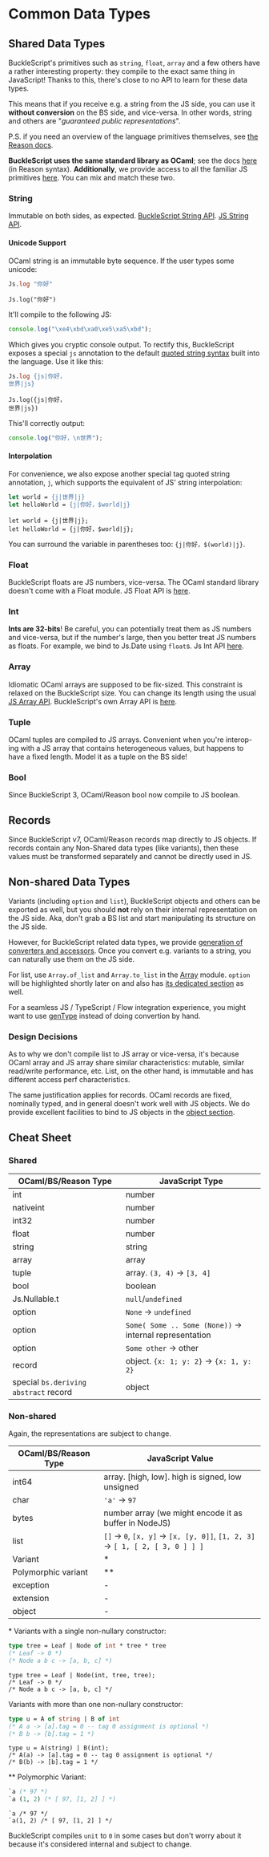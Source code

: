 
# Common Data Types

## Shared Data Types

BuckleScript's primitives such as `string`, `float`, `array` and a few others have a rather interesting property: they compile to the exact same thing in JavaScript! Thanks to this, there's close to no API to learn for these data types.

This means that if you receive e.g. a string from the JS side, you can use it **without conversion** on the BS side, and vice-versa. In other words, string and others are "_guaranteed public representations_".

P.S. if you need an overview of the language primitives themselves, see [the Reason docs](https://reasonml.github.io/docs/en/overview.html).

**BuckleScript uses the same standard library as OCaml**; see the docs [here](https://reasonml.github.io/api/) (in Reason syntax). **Additionally**, we provide access to all the familiar JS primitives [here](https://bucklescript.github.io/bucklescript/api/Js). You can mix and match these two.

### String

Immutable on both sides, as expected. [BuckleScript String API](https://reasonml.github.io/api/String.html). [JS String API](https://bucklescript.github.io/bucklescript/api/Js.String.html).

#### Unicode Support

OCaml string is an immutable byte sequence. If the user types some unicode:

```ocaml
Js.log "你好"
```

```reason
Js.log("你好")
```

It'll compile to the following JS:

```js
console.log("\xe4\xbd\xa0\xe5\xa5\xbd");
```

Which gives you cryptic console output. To rectify this, BuckleScript exposes a special `js` annotation to the default [quoted string syntax](https://reasonml.github.io/docs/en/string-and-char.html#quoted-string) built into the language. Use it like this:

```ocaml
Js.log {js|你好，
世界|js}
```

```reason
Js.log({js|你好，
世界|js})
```

This'll correctly output:

```js
console.log("你好，\n世界");
```

#### Interpolation

For convenience, we also expose another special tag quoted string annotation, `j`, which supports the equivalent of JS' string interpolation:

```ocaml
let world = {j|世界|j}
let helloWorld = {j|你好，$world|j}
```

```reason
let world = {j|世界|j};
let helloWorld = {j|你好，$world|j};
```

You can surround the variable in parentheses too: `{j|你好，$(world)|j}`.

### Float

BuckleScript floats are JS numbers, vice-versa. The OCaml standard library doesn't come with a Float module. JS Float API is [here](https://bucklescript.github.io/bucklescript/api/Js.Float.html).

### Int

**Ints are 32-bits**! Be careful, you can potentially treat them as JS numbers and vice-versa, but if the number's large, then you better treat JS numbers as floats. For example, we bind to Js.Date using `float`s. Js Int API [here](https://bucklescript.github.io/bucklescript/api/Js.Int.html).

### Array

Idiomatic OCaml arrays are supposed to be fix-sized. This constraint is relaxed on the BuckleScript size. You can change its length using the usual [JS Array API](https://bucklescript.github.io/bucklescript/api/Js.Array.html#VALdefault). BuckleScript's own Array API is [here](https://reasonml.github.io/api/Array.html).

### Tuple

OCaml tuples are compiled to JS arrays. Convenient when you're interop-ing with a JS array that contains heterogeneous values, but happens to have a fixed length. Model it as a tuple on the BS side!

### Bool

Since BuckleScript 3, OCaml/Reason bool now compile to JS boolean.

## Records

Since BuckleScript v7, OCaml/Reason records map directly to JS objects. If records contain any Non-Shared data types (like variants), then these values must be transformed separately and cannot be directly used in JS.

## Non-shared Data Types

Variants (including `option` and `list`), BuckleScript objects and others can be exported as well, but you should **not** rely on their internal representation on the JS side. Aka, don't grab a BS list and start manipulating its structure on the JS side.

However, for BuckleScript related data types, we provide [generation of converters and accessors](generate-converters-accessors.md). Once you convert e.g. variants to a string, you can naturally use them on the JS side.

For list, use `Array.of_list` and `Array.to_list` in the [Array](https://reasonml.github.io/api/Array.html) module. `option` will be highlighted shortly later on and also has [its dedicated section](null-undefined-option) as well.

For a seamless JS / TypeScript / Flow integration experience, you might
want to use [genType](https://github.com/cristianoc/gentype) instead of doing
convertion by hand.

### Design Decisions

As to why we don't compile list to JS array or vice-versa, it's because OCaml array and JS array share similar characteristics: mutable, similar read/write performance, etc. List, on the other hand, is immutable and has different access perf characteristics.

The same justification applies for records. OCaml records are fixed, nominally typed, and in general doesn't work well with JS objects. We do provide excellent facilities to bind to JS objects in the [object section](object.md).

<!-- TODO: playground link -->

## Cheat Sheet

### Shared

OCaml/BS/Reason Type | JavaScript Type
---------------------|---------------
int | number
nativeint | number
int32 | number
float | number
string | string
array | array
tuple | array. `(3, 4)` -> `[3, 4]`
bool | boolean
Js.Nullable.t | `null`/`undefined`
option | `None` -> `undefined`
option | `Some( Some .. Some (None))` -> internal representation
option | `Some other` -> other
record | object. `{x: 1; y: 2}` -> `{x: 1, y: 2}`
special `bs.deriving abstract` record | object

### Non-shared

Again, the representations are subject to change.

OCaml/BS/Reason Type | JavaScript Value
---------------------|---------------
int64 | array. [high, low]. high is signed, low unsigned
char | `'a'` -> `97`
bytes | number array (we might encode it as buffer in NodeJS)
list | `[]` -> `0`, `[x, y]` -> `[x, [y, 0]]`, `[1, 2, 3]` -> `[ 1, [ 2, [ 3, 0 ] ] ]`
Variant | \*
Polymorphic variant | \*\*
exception | -
extension | -
object | -

\* Variants with a single non-nullary constructor:

```ocaml
type tree = Leaf | Node of int * tree * tree
(* Leaf -> 0 *)
(* Node a b c -> [a, b, c] *)
```

```reason
type tree = Leaf | Node(int, tree, tree);
/* Leaf -> 0 */
/* Node a b c -> [a, b, c] */
```

Variants with more than one non-nullary constructor:

```ocaml
type u = A of string | B of int
(* A a -> [a].tag = 0 -- tag 0 assignment is optional *)
(* B b -> [b].tag = 1 *)
```

```reason
type u = A(string) | B(int);
/* A(a) -> [a].tag = 0 -- tag 0 assignment is optional */
/* B(b) -> [b].tag = 1 */
```

\*\* Polymorphic Variant:

```ocaml
`a (* 97 *)
`a (1, 2) (* [ 97, [1, 2] ] *)
```

```reason
`a /* 97 */
`a(1, 2) /* [ 97, [1, 2] ] */
```

BuckleScript compiles `unit` to `0` in some cases but don't worry about it because it's considered internal and subject to change.
